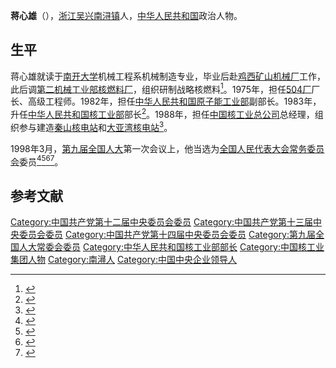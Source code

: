 '''蒋心雄'''（{{bd|1931年|||catIdx=}}），[[浙江|浙江]][[吴兴|吴兴]][[南浔镇|南浔镇]]人，[[中华人民共和国|中华人民共和国]]政治人物。

== 生平 ==
蒋心雄就读于[[南开大学|南开大学]]机械工程系机械制造专业，毕业后赴[[鸡西矿山机械厂|鸡西矿山机械厂]]工作，此后调[[第二机械工业部核燃料厂|第二机械工业部核燃料厂]]，组织研制战略核燃料<ref>{{cite news|author=叶文龙|title=从“两弹”到“两站”的蒋心雄|url=http://nx.hz66.com/content.asp?Id=6105|accessdate=2012-01-21|newspaper=南浔在线|deadurl=yes|archiveurl=https://web.archive.org/web/20160304132746/http://nx.hz66.com/content.asp?Id=6105|archivedate=2016-03-04}}</ref>。1975年，担任[[504厂|504厂]]厂长、高级工程师。1982年，担任[[中华人民共和国原子能工业部|中华人民共和国原子能工业部]]副部长。1983年，升任[[中华人民共和国核工业部|中华人民共和国核工业部]]部长<ref>{{cite web|author=胡开福|title=浙江英才遍神州：蒋心雄——从“两弹”到“两站”|url=http://www.dfdj.gov.cn/info_show.asp?sysid=4978|publisher=中共宁波市委组织部|accessdate=2012-01-21}}</ref>。1988年，担任[[中国核工业总公司|中国核工业总公司]]总经理，组织参与建造[[秦山核电站|秦山核电站]]和[[大亚湾核电站|大亚湾核电站]]<ref>{{cite web|author=巨人通力电梯有限公司|title=原核工业部长蒋心雄做客巨人通力|url=http://www.giantkone.com/inc/news_show.asp?id=593|publisher=巨人通力电梯有限公司|accessdate=2012-01-21}}{{dead link|date=2018年4月 |bot=InternetArchiveBot |fix-attempted=yes }}</ref>。

1998年3月，[[第九届全国人民代表大会|第九届全国人大]]第一次会议上，他当选为[[全国人民代表大会常务委员会|全国人民代表大会常务委员会]]委员<ref>{{Cite book|title=新中国50年 中|last=韩泰华主编|publisher=北京：[[红旗出版社|红旗出版社]]|year=1999.11|isbn=7-5051-0423-3|pages=897}}</ref><ref>{{Cite book|title=第九届全国人民代表大会及其常务委员会会议大事记 1998．3-2003．2|last=全国人大常委会办公厅秘书一局编|publisher=北京：[[中国民主法制出版社|中国民主法制出版社]]|year=2004.01|isbn=7-80078-793-1|pages=405}}</ref><ref>{{Cite book|title=中华人民共和国年鉴 1998 总第18期|last=中华人民共和国年鉴编辑部编辑|publisher=[[中国年鉴社|中国年鉴社]]|year=1999.01|isbn=7-80056-903-9|pages=41}}</ref><ref>{{Cite book|title=中华人民共和国通鉴|last=龙德，蔡翔主编|publisher=沈阳：[[辽宁人民出版社|辽宁人民出版社]]|year=2000.12|isbn=7-205-04473-1|pages=1832}}</ref>。

==参考文献==
{{reflist}}
{{第6届国务院}}

[[Category:中国共产党第十二届中央委员会委员|Category:中国共产党第十二届中央委员会委员]]
[[Category:中国共产党第十三届中央委员会委员|Category:中国共产党第十三届中央委员会委员]]
[[Category:中国共产党第十四届中央委员会委员|Category:中国共产党第十四届中央委员会委员]]
[[Category:第九届全国人大常委会委员|Category:第九届全国人大常委会委员]]
[[Category:中华人民共和国核工业部部长|Category:中华人民共和国核工业部部长]]
[[Category:中国核工业集团人物|Category:中国核工业集团人物]]
[[Category:南潯人|Category:南潯人]]
[[Category:中国中央企业领导人|Category:中国中央企业领导人]]